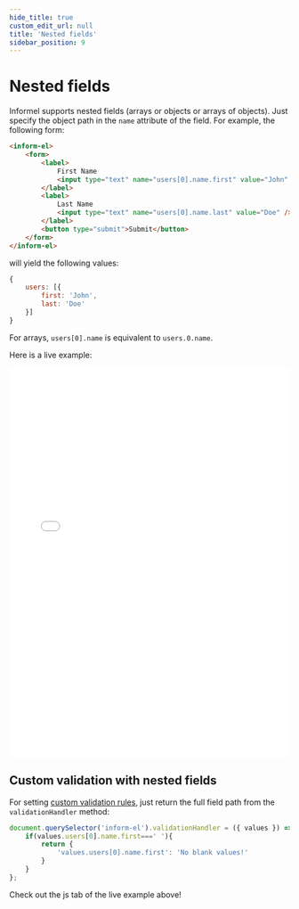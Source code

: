 ```yaml
---
hide_title: true
custom_edit_url: null
title: 'Nested fields'
sidebar_position: 9
---
```


# Nested fields

Informel supports nested fields (arrays or objects or arrays of objects). Just specify the object path in the `name` attribute of the field.
For example, the following form:

```html
<inform-el>
    <form>
        <label>
            First Name
            <input type="text" name="users[0].name.first" value="John" />
        </label>
        <label>
            Last Name
            <input type="text" name="users[0].name.last" value="Doe" />
        </label>
        <button type="submit">Submit</button>
    </form>
</inform-el>
```

will yield the following values:
```js
{
    users: [{
        first: 'John',
        last: 'Doe'
    }]
}
```

For arrays, `users[0].name` is equivalent to `users.0.name`.

Here is a live example:

<iframe width="100%" height="700" src="//jsfiddle.net/juliendelort/y2kL0csf/38/embedded/result,html,js" allowfullscreen="allowfullscreen" allowpaymentrequest frameborder="0"></iframe>

## Custom validation with nested fields

For setting [custom validation rules](/validation-rules#custom-validation-rules), just return the full field path from the `validationHandler` method:
```js
document.querySelector('inform-el').validationHandler = ({ values }) => {
    if(values.users[0].name.first===' '){
        return {
            'values.users[0].name.first': 'No blank values!'
        }
    }
};
```

Check out the js tab of the live example above!
